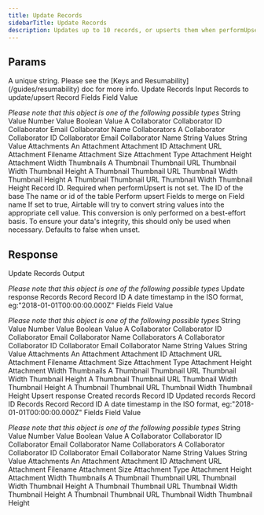 ```yaml
---
title: Update Records
sidebarTitle: Update Records
description: Updates up to 10 records, or upserts them when performUpsert is set.
---
```

    
## Params
    
<ParamField path="key" type="string" required={true}>
  A unique string. Please see the [Keys and Resumability](/guides/resumability)
  doc for more info.
</ParamField><ParamField path="params" type="object" required={true}>
   Update Records Input
<Expandable title="properties"><ParamField path="records" type="array" required={true}>
   Records to update/upsert
<Expandable title="items"><ParamField path="records[n]" type="object" required={true}>
   Record
<Expandable title="properties"><ParamField path="fields" type="object" required={true}>
   Fields
<Expandable title="properties"><ParamField path="fields[key]" type="string | number | boolean | object | array" required={false}>
   Field Value

*Please note that this object is one of the following possible types*
<Expandable title="possible types for fields[key]"><ParamField path="StringValue" type="string" required={false}>
   String Value
</ParamField><ParamField path="NumberValue" type="number" required={false}>
   Number Value
</ParamField><ParamField path="BooleanValue" type="boolean" required={false}>
   Boolean Value
</ParamField><ParamField path="ACollaborator" type="object" required={false}>
   A Collaborator
<Expandable title="properties"><ParamField path="id" type="string" required={true}>
   Collaborator ID
</ParamField><ParamField path="email" type="string" required={true}>
   Collaborator Email
</ParamField><ParamField path="name" type="string" required={true}>
   Collaborator Name
</ParamField></Expandable></ParamField><ParamField path="Collaborators" type="array" required={false}>
   Collaborators
<Expandable title="items"><ParamField path="Collaborators[n]" type="object" required={false}>
   A Collaborator
<Expandable title="properties"><ParamField path="id" type="string" required={true}>
   Collaborator ID
</ParamField><ParamField path="email" type="string" required={true}>
   Collaborator Email
</ParamField><ParamField path="name" type="string" required={true}>
   Collaborator Name
</ParamField></Expandable></ParamField></Expandable></ParamField><ParamField path="StringValues" type="array" required={false}>
   String Values
<Expandable title="items"><ParamField path="StringValues[n]" type="string" required={false}>
   String Value
</ParamField></Expandable></ParamField><ParamField path="Attachments" type="array" required={false}>
   Attachments
<Expandable title="items"><ParamField path="Attachments[n]" type="object" required={false}>
   An Attachment
<Expandable title="properties"><ParamField path="id" type="string" required={true}>
   Attachment ID
</ParamField><ParamField path="url" type="string" required={true}>
   Attachment URL
</ParamField><ParamField path="filename" type="string" required={true}>
   Attachment Filename
</ParamField><ParamField path="size" type="number" required={true}>
   Attachment Size
</ParamField><ParamField path="type" type="string" required={true}>
   Attachment Type
</ParamField><ParamField path="height" type="number" required={false}>
   Attachment Height
</ParamField><ParamField path="width" type="number" required={false}>
   Attachment Width
</ParamField><ParamField path="thumbnails" type="object" required={false}>
   Thumbnails
<Expandable title="properties"><ParamField path="small" type="object" required={true}>
   A Thumbnail
<Expandable title="properties"><ParamField path="url" type="string" required={true}>
   Thumbnail URL
</ParamField><ParamField path="width" type="number" required={true}>
   Thumbnail Width
</ParamField><ParamField path="height" type="number" required={true}>
   Thumbnail Height
</ParamField></Expandable></ParamField><ParamField path="large" type="object" required={true}>
   A Thumbnail
<Expandable title="properties"><ParamField path="url" type="string" required={true}>
   Thumbnail URL
</ParamField><ParamField path="width" type="number" required={true}>
   Thumbnail Width
</ParamField><ParamField path="height" type="number" required={true}>
   Thumbnail Height
</ParamField></Expandable></ParamField><ParamField path="full" type="object" required={true}>
   A Thumbnail
<Expandable title="properties"><ParamField path="url" type="string" required={true}>
   Thumbnail URL
</ParamField><ParamField path="width" type="number" required={true}>
   Thumbnail Width
</ParamField><ParamField path="height" type="number" required={true}>
   Thumbnail Height
</ParamField></Expandable></ParamField></Expandable></ParamField></Expandable></ParamField></Expandable></ParamField></Expandable></ParamField></Expandable></ParamField><ParamField path="id" type="string" required={false}>
   Record ID. Required when performUpsert is not set.
</ParamField></Expandable></ParamField></Expandable></ParamField><ParamField path="baseId" type="string" required={true}>
   The ID of the base
</ParamField><ParamField path="tableIdOrName" type="string" required={true}>
   The name or id of the table
</ParamField><ParamField path="performUpsert" type="object" required={false}>
   Perform upsert
<Expandable title="properties"><ParamField path="fieldsToMergeOn" type="array" required={true}>
   Fields to merge on
<Expandable title="items"><ParamField path="fieldsToMergeOn[n]" type="string" required={true}>
   Field name
</ParamField></Expandable></ParamField></Expandable></ParamField><ParamField path="typecast" type="boolean" required={false}>
   If set to true, Airtable will try to convert string values into the appropriate cell value. This conversion is only performed on a best-effort basis. To ensure your data's integrity, this should only be used when necessary. Defaults to false when unset.
</ParamField></Expandable></ParamField>

## Response

<ResponseField path="response" type="object" required={true}>
   Update Records Output

*Please note that this object is one of the following possible types*
<Expandable title="possible types for response"><ResponseField path="Updateresponse" type="object" required={false}>
   Update response
<Expandable title="properties"><ResponseField path="records" type="array" required={true}>
   Records
<Expandable title="items"><ResponseField path="records[n]" type="object" required={true}>
   Record
<Expandable title="properties"><ResponseField path="id" type="string" required={true}>
   Record ID
</ResponseField><ResponseField path="createdTime" type="string" required={true}>
   A date timestamp in the ISO format, eg:"2018-01-01T00:00:00.000Z"
</ResponseField><ResponseField path="fields" type="object" required={true}>
   Fields
<Expandable title="properties"><ResponseField path="fields[key]" type="string | number | boolean | object | array" required={false}>
   Field Value

*Please note that this object is one of the following possible types*
<Expandable title="possible types for fields[key]"><ResponseField path="StringValue" type="string" required={false}>
   String Value
</ResponseField><ResponseField path="NumberValue" type="number" required={false}>
   Number Value
</ResponseField><ResponseField path="BooleanValue" type="boolean" required={false}>
   Boolean Value
</ResponseField><ResponseField path="ACollaborator" type="object" required={false}>
   A Collaborator
<Expandable title="properties"><ResponseField path="id" type="string" required={true}>
   Collaborator ID
</ResponseField><ResponseField path="email" type="string" required={true}>
   Collaborator Email
</ResponseField><ResponseField path="name" type="string" required={true}>
   Collaborator Name
</ResponseField></Expandable></ResponseField><ResponseField path="Collaborators" type="array" required={false}>
   Collaborators
<Expandable title="items"><ResponseField path="Collaborators[n]" type="object" required={false}>
   A Collaborator
<Expandable title="properties"><ResponseField path="id" type="string" required={true}>
   Collaborator ID
</ResponseField><ResponseField path="email" type="string" required={true}>
   Collaborator Email
</ResponseField><ResponseField path="name" type="string" required={true}>
   Collaborator Name
</ResponseField></Expandable></ResponseField></Expandable></ResponseField><ResponseField path="StringValues" type="array" required={false}>
   String Values
<Expandable title="items"><ResponseField path="StringValues[n]" type="string" required={false}>
   String Value
</ResponseField></Expandable></ResponseField><ResponseField path="Attachments" type="array" required={false}>
   Attachments
<Expandable title="items"><ResponseField path="Attachments[n]" type="object" required={false}>
   An Attachment
<Expandable title="properties"><ResponseField path="id" type="string" required={true}>
   Attachment ID
</ResponseField><ResponseField path="url" type="string" required={true}>
   Attachment URL
</ResponseField><ResponseField path="filename" type="string" required={true}>
   Attachment Filename
</ResponseField><ResponseField path="size" type="number" required={true}>
   Attachment Size
</ResponseField><ResponseField path="type" type="string" required={true}>
   Attachment Type
</ResponseField><ResponseField path="height" type="number" required={false}>
   Attachment Height
</ResponseField><ResponseField path="width" type="number" required={false}>
   Attachment Width
</ResponseField><ResponseField path="thumbnails" type="object" required={false}>
   Thumbnails
<Expandable title="properties"><ResponseField path="small" type="object" required={true}>
   A Thumbnail
<Expandable title="properties"><ResponseField path="url" type="string" required={true}>
   Thumbnail URL
</ResponseField><ResponseField path="width" type="number" required={true}>
   Thumbnail Width
</ResponseField><ResponseField path="height" type="number" required={true}>
   Thumbnail Height
</ResponseField></Expandable></ResponseField><ResponseField path="large" type="object" required={true}>
   A Thumbnail
<Expandable title="properties"><ResponseField path="url" type="string" required={true}>
   Thumbnail URL
</ResponseField><ResponseField path="width" type="number" required={true}>
   Thumbnail Width
</ResponseField><ResponseField path="height" type="number" required={true}>
   Thumbnail Height
</ResponseField></Expandable></ResponseField><ResponseField path="full" type="object" required={true}>
   A Thumbnail
<Expandable title="properties"><ResponseField path="url" type="string" required={true}>
   Thumbnail URL
</ResponseField><ResponseField path="width" type="number" required={true}>
   Thumbnail Width
</ResponseField><ResponseField path="height" type="number" required={true}>
   Thumbnail Height
</ResponseField></Expandable></ResponseField></Expandable></ResponseField></Expandable></ResponseField></Expandable></ResponseField></Expandable></ResponseField></Expandable></ResponseField></Expandable></ResponseField></Expandable></ResponseField></Expandable></ResponseField><ResponseField path="Upsertresponse" type="object" required={false}>
   Upsert response
<Expandable title="properties"><ResponseField path="createdRecords" type="array" required={true}>
   Created records
<Expandable title="items"><ResponseField path="createdRecords[n]" type="string" required={true}>
   Record ID
</ResponseField></Expandable></ResponseField><ResponseField path="updatedRecords" type="array" required={true}>
   Updated records
<Expandable title="items"><ResponseField path="updatedRecords[n]" type="string" required={true}>
   Record ID
</ResponseField></Expandable></ResponseField><ResponseField path="records" type="array" required={true}>
   Records
<Expandable title="items"><ResponseField path="records[n]" type="object" required={true}>
   Record
<Expandable title="properties"><ResponseField path="id" type="string" required={true}>
   Record ID
</ResponseField><ResponseField path="createdTime" type="string" required={true}>
   A date timestamp in the ISO format, eg:"2018-01-01T00:00:00.000Z"
</ResponseField><ResponseField path="fields" type="object" required={true}>
   Fields
<Expandable title="properties"><ResponseField path="fields[key]" type="string | number | boolean | object | array" required={false}>
   Field Value

*Please note that this object is one of the following possible types*
<Expandable title="possible types for fields[key]"><ResponseField path="StringValue" type="string" required={false}>
   String Value
</ResponseField><ResponseField path="NumberValue" type="number" required={false}>
   Number Value
</ResponseField><ResponseField path="BooleanValue" type="boolean" required={false}>
   Boolean Value
</ResponseField><ResponseField path="ACollaborator" type="object" required={false}>
   A Collaborator
<Expandable title="properties"><ResponseField path="id" type="string" required={true}>
   Collaborator ID
</ResponseField><ResponseField path="email" type="string" required={true}>
   Collaborator Email
</ResponseField><ResponseField path="name" type="string" required={true}>
   Collaborator Name
</ResponseField></Expandable></ResponseField><ResponseField path="Collaborators" type="array" required={false}>
   Collaborators
<Expandable title="items"><ResponseField path="Collaborators[n]" type="object" required={false}>
   A Collaborator
<Expandable title="properties"><ResponseField path="id" type="string" required={true}>
   Collaborator ID
</ResponseField><ResponseField path="email" type="string" required={true}>
   Collaborator Email
</ResponseField><ResponseField path="name" type="string" required={true}>
   Collaborator Name
</ResponseField></Expandable></ResponseField></Expandable></ResponseField><ResponseField path="StringValues" type="array" required={false}>
   String Values
<Expandable title="items"><ResponseField path="StringValues[n]" type="string" required={false}>
   String Value
</ResponseField></Expandable></ResponseField><ResponseField path="Attachments" type="array" required={false}>
   Attachments
<Expandable title="items"><ResponseField path="Attachments[n]" type="object" required={false}>
   An Attachment
<Expandable title="properties"><ResponseField path="id" type="string" required={true}>
   Attachment ID
</ResponseField><ResponseField path="url" type="string" required={true}>
   Attachment URL
</ResponseField><ResponseField path="filename" type="string" required={true}>
   Attachment Filename
</ResponseField><ResponseField path="size" type="number" required={true}>
   Attachment Size
</ResponseField><ResponseField path="type" type="string" required={true}>
   Attachment Type
</ResponseField><ResponseField path="height" type="number" required={false}>
   Attachment Height
</ResponseField><ResponseField path="width" type="number" required={false}>
   Attachment Width
</ResponseField><ResponseField path="thumbnails" type="object" required={false}>
   Thumbnails
<Expandable title="properties"><ResponseField path="small" type="object" required={true}>
   A Thumbnail
<Expandable title="properties"><ResponseField path="url" type="string" required={true}>
   Thumbnail URL
</ResponseField><ResponseField path="width" type="number" required={true}>
   Thumbnail Width
</ResponseField><ResponseField path="height" type="number" required={true}>
   Thumbnail Height
</ResponseField></Expandable></ResponseField><ResponseField path="large" type="object" required={true}>
   A Thumbnail
<Expandable title="properties"><ResponseField path="url" type="string" required={true}>
   Thumbnail URL
</ResponseField><ResponseField path="width" type="number" required={true}>
   Thumbnail Width
</ResponseField><ResponseField path="height" type="number" required={true}>
   Thumbnail Height
</ResponseField></Expandable></ResponseField><ResponseField path="full" type="object" required={true}>
   A Thumbnail
<Expandable title="properties"><ResponseField path="url" type="string" required={true}>
   Thumbnail URL
</ResponseField><ResponseField path="width" type="number" required={true}>
   Thumbnail Width
</ResponseField><ResponseField path="height" type="number" required={true}>
   Thumbnail Height
</ResponseField></Expandable></ResponseField></Expandable></ResponseField></Expandable></ResponseField></Expandable></ResponseField></Expandable></ResponseField></Expandable></ResponseField></Expandable></ResponseField></Expandable></ResponseField></Expandable></ResponseField></Expandable></ResponseField>